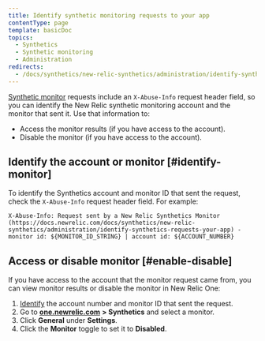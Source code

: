 ```yaml
---
title: Identify synthetic monitoring requests to your app
contentType: page
template: basicDoc
topics:
  - Synthetics
  - Synthetic monitoring
  - Administration
redirects:
  - /docs/synthetics/new-relic-synthetics/administration/identify-synthetics-requests-your-app
---
```


[Synthetic monitor](/docs/synthetics/new-relic-synthetics/using-monitors/add-edit-monitors) requests include an `X-Abuse-Info` request header field, so you can identify the New Relic synthetic monitoring account and the monitor that sent it. Use that information to:

* Access the monitor results (if you have access to the account).
* Disable the monitor (if you have access to the account).

## Identify the account or monitor [#identify-monitor]

To identify the Synthetics account and monitor ID that sent the request, check the `X-Abuse-Info` request header field. For example:

```
X-Abuse-Info: Request sent by a New Relic Synthetics Monitor (https://docs.newrelic.com/docs/synthetics/new-relic-synthetics/administration/identify-synthetics-requests-your-app) - monitor id: ${MONITOR_ID_STRING} | account id: ${ACCOUNT_NUMBER}
```

## Access or disable monitor [#enable-disable]

If you have access to the account that the monitor request came from, you can view monitor results or disable the monitor in New Relic One:

1. [Identify](#identify-monitor) the account number and monitor ID that sent the request.
2. Go to [**one.newrelic.com**](http://one.newrelic.com/) **> Synthetics** and select a monitor.
3. Click **General** under **Settings**.
4. Click the **Monitor** toggle to set it to **Disabled**.
